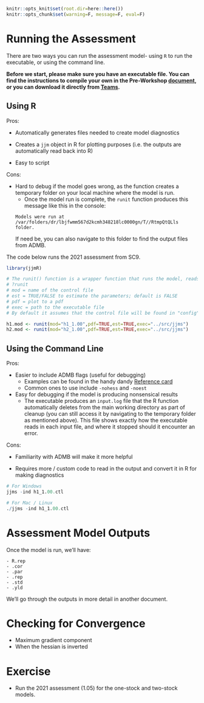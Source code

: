 
```r
knitr::opts_knit$set(root.dir=here::here())
knitr::opts_chunk$set(warning=F, message=F, eval=F)
```

# Running the Assessment
There are two ways you can run the assessment model- using `R` to run the executable, or using the command line.

**Before we start, please make sure you have an executable file. You can find the instructions to compile your own in the Pre-Workshop [document](https://southpacificrfmo.sharepoint.com/:f:/r/sites/SPRFMOSC10/Shared%20Documents/Jack%20Mackerel/JJM%20Workshop/Documents?csf=1&web=1&e=v9hiV4), or you can download it directly from [Teams](https://southpacificrfmo.sharepoint.com/:f:/r/sites/SPRFMOSC10/Shared%20Documents/Jack%20Mackerel/JJM%20Workshop/src?csf=1&web=1&e=cXKA29).**

## Using R
Pros:

- Automatically generates files needed to create model diagnostics

- Creates a `jjm` object in R for plotting purposes (i.e. the outputs are automatically read back into R)

- Easy to script

Cons:

- Hard to debug if the model goes wrong, as the function creates a temporary folder on your local machine where the model is run.
    - Once the model run is complete, the `runit` function produces this message like this in the console:

    ```
    Models were run at /var/folders/dr/lbjfwmm567d2kcmh348218lc0000gn/T//RtmpQtQLls folder.
    ```

    If need be, you can also navigate to this folder to find the output files from ADMB.

The code below runs the 2021 assessment from SC9.

```r
library(jjmR)

# The runit() function is a wrapper function that runs the model, reads the output, and plots the runs.
# ?runit
# mod = name of the control file
# est = TRUE/FALSE to estimate the parameters; default is FALSE
# pdf = plot to a pdf
# exec = path to the executable file
# By default it assumes that the control file will be found in "config", data file in "input", and the output will be written to a "results" folder. This function is thus best run when in the jjm/assessment folder.

h1.mod <- runit(mod="h1_1.00",pdf=TRUE,est=TRUE,exec="../src/jjms")
h2.mod <- runit(mod="h2_1.00",pdf=TRUE,est=TRUE,exec="../src/jjms")
```

## Using the Command Line
Pros:

- Easier to include ADMB flags (useful for debugging)
    - Examples can be found in the handy dandy [Reference card](http://www.admb-project.org/docs/refcards/admb-additional-reference-card.pdf)
    - Common ones to use include `-nohess` and `-noest`

- Easy for debugging if the model is producing nonsensical results
    - The executable produces an  `input.log` file that the R function automatically deletes from the main working directory as part of cleanup (you can still access it by navigating to the temporary folder as mentioned above). This file shows exactly how the executable reads in each input file, and where it stopped should it encounter an error.

Cons:

- Familiarity with ADMB will make it more helpful

- Requires more / custom code to read in the output and convert it in R for making diagnostics

```r
# For Windows
jjms -ind h1_1.00.ctl

# For Mac / Linux
./jjms -ind h1_1.00.ctl
```

# Assessment Model Outputs

Once the model is run, we'll have:

```
- R.rep
- .cor
- .par
- .rep
- .std
- .yld
```

We'll go through the outputs in more detail in another document.

# Checking for Convergence
- Maximum gradient component
- When the hessian is inverted

# Exercise
- Run the 2021 assessment (1.05) for the one-stock and two-stock models.
